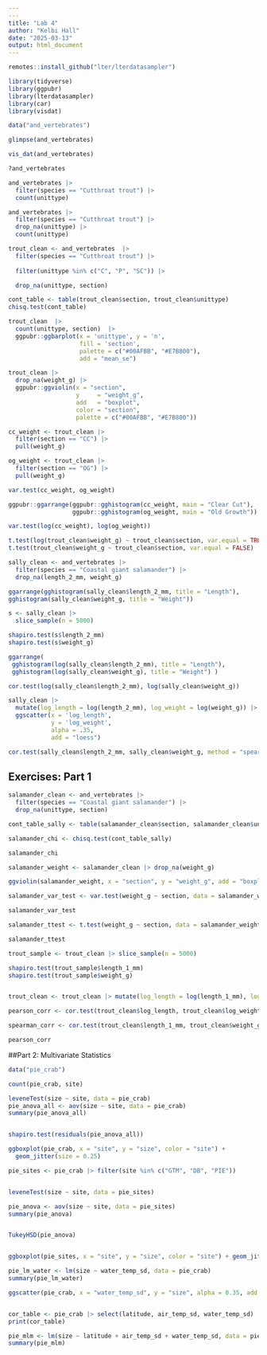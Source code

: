 ```yaml
---
---
title: "Lab 4"
author: "Kelbi Hall"
date: "2025-03-13"
output: html_document
---
```

```r
remotes::install_github("lter/lterdatasampler")

library(tidyverse)
library(ggpubr)
library(lterdatasampler)
library(car)
library(visdat)
```
```r

data("and_vertebrates")

glimpse(and_vertebrates)

vis_dat(and_vertebrates)

```
```r

?and_vertebrates

and_vertebrates |> 
  filter(species == "Cutthroat trout") |> 
  count(unittype)

and_vertebrates |> 
  filter(species == "Cutthroat trout") |> 
  drop_na(unittype) |> 
  count(unittype)
```
```r
trout_clean <- and_vertebrates  |>  
  filter(species == "Cutthroat trout") |> 
  
  filter(unittype %in% c("C", "P", "SC")) |> 

  drop_na(unittype, section)

cont_table <- table(trout_clean$section, trout_clean$unittype)
chisq.test(cont_table)
```
```r
trout_clean  |>  
  count(unittype, section)  |>  
  ggpubr::ggbarplot(x = 'unittype', y = 'n', 
                    fill = 'section', 
                    palette = c("#00AFBB", "#E7B800"),
                    add = "mean_se") 
```
```r
trout_clean |> 
  drop_na(weight_g) |> 
  ggpubr::ggviolin(x = "section", 
                   y     = "weight_g", 
                   add   = "boxplot",
                   color = "section",
                   palette = c("#00AFBB", "#E7B800")) 
```
```r
cc_weight <- trout_clean |> 
  filter(section == "CC") |> 
  pull(weight_g)

og_weight <- trout_clean |> 
  filter(section == "OG") |> 
  pull(weight_g)

var.test(cc_weight, og_weight)
```
```r
ggpubr::ggarrange(ggpubr::gghistogram(cc_weight, main = "Clear Cut"), 
                  ggpubr::gghistogram(og_weight, main = "Old Growth"))
```
```r
var.test(log(cc_weight), log(og_weight))
```
```r
t.test(log(trout_clean$weight_g) ~ trout_clean$section, var.equal = TRUE)
t.test(trout_clean$weight_g ~ trout_clean$section, var.equal = FALSE)
```
```r
sally_clean <- and_vertebrates |> 
  filter(species == "Coastal giant salamander") |> 
  drop_na(length_2_mm, weight_g)

ggarrange(gghistogram(sally_clean$length_2_mm, title = "Length"),
gghistogram(sally_clean$weight_g, title = "Weight"))

```
```r
s <- sally_clean |> 
  slice_sample(n = 5000) 

shapiro.test(s$length_2_mm)
shapiro.test(s$weight_g)
```
```r
ggarrange(
 gghistogram(log(sally_clean$length_2_mm), title = "Length"), 
 gghistogram(log(sally_clean$weight_g), title = "Weight") )
```
```r
cor.test(log(sally_clean$length_2_mm), log(sally_clean$weight_g))
```
```r
sally_clean |> 
  mutate(log_length = log(length_2_mm), log_weight = log(weight_g)) |> 
  ggscatter(x = 'log_length', 
            y = 'log_weight', 
            alpha = .35,
            add = "loess")
```

```r
cor.test(sally_clean$length_2_mm, sally_clean$weight_g, method = "spearman")
```
## Exercises: Part 1

```r

salamander_clean <- and_vertebrates |> 
  filter(species == "Coastal giant salamander") |> 
  drop_na(unittype, section)

cont_table_sally <- table(salamander_clean$section, salamander_clean$unittype)

salamander_chi <- chisq.test(cont_table_sally)

salamander_chi


```

```r

salamander_weight <- salamander_clean |> drop_na(weight_g)

ggviolin(salamander_weight, x = "section", y = "weight_g", add = "boxplot", color = "section")

salamander_var_test <- var.test(weight_g ~ section, data = salamander_weight)

salamander_var_test

salamander_ttest <- t.test(weight_g ~ section, data = salamander_weight, var.equal = FALSE)

salamander_ttest

```
```r

trout_sample <- trout_clean |> slice_sample(n = 5000)

shapiro.test(trout_sample$length_1_mm)
shapiro.test(trout_sample$weight_g)


trout_clean <- trout_clean |> mutate(log_length = log(length_1_mm), log_weight = log(weight_g))

pearson_corr <- cor.test(trout_clean$log_length, trout_clean$log_weight, method = "pearson")

spearman_corr <- cor.test(trout_clean$length_1_mm, trout_clean$weight_g, method = "spearman")

pearson_corr

```
##Part 2: Multivariate Statistics

```r

data("pie_crab")

count(pie_crab, site)

leveneTest(size ~ site, data = pie_crab)
pie_anova_all <- aov(size ~ site, data = pie_crab)
summary(pie_anova_all)


shapiro.test(residuals(pie_anova_all)) 

ggboxplot(pie_crab, x = "site", y = "size", color = "site") +
  geom_jitter(size = 0.25)

pie_sites <- pie_crab |> filter(site %in% c("GTM", "DB", "PIE"))


leveneTest(size ~ site, data = pie_sites)

pie_anova <- aov(size ~ site, data = pie_sites)
summary(pie_anova)


TukeyHSD(pie_anova)


ggboxplot(pie_sites, x = "site", y = "size", color = "site") + geom_jitter(size = 0.25)

pie_lm_water <- lm(size ~ water_temp_sd, data = pie_crab)
summary(pie_lm_water)

ggscatter(pie_crab, x = "water_temp_sd", y = "size", alpha = 0.35, add = "reg.line")


cor_table <- pie_crab |> select(latitude, air_temp_sd, water_temp_sd) |> cor()
print(cor_table)

pie_mlm <- lm(size ~ latitude + air_temp_sd + water_temp_sd, data = pie_crab)
summary(pie_mlm)

```


